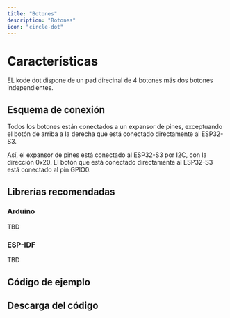 ```yaml
---
title: "Botones"
description: "Botones"
icon: "circle-dot"
---
```


# Características

EL kode dot dispone de un pad direcinal de 4 botones más dos botones independientes.

## Esquema de conexión
Todos los botones están conectados a un expansor de pines, exceptuando el botón de arriba a la derecha que está conectado directamente al ESP32-S3. 

Así, el expansor de pines está conectado al ESP32-S3 por I2C, con la dirección 0x20. El botón que está conectado directamente al ESP32-S3 está conectado al pin GPIO0.

## Librerías recomendadas
### Arduino
TBD
### ESP-IDF
TBD

## Código de ejemplo

## Descarga del código